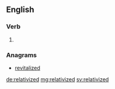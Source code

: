 ==English==

===Verb===
{{head|en}}

# {{en-past of|relativize}}

===Anagrams===
* [[revitalized#English|revitalized]]

[[de:relativized]]
[[mg:relativized]]
[[sv:relativized]]